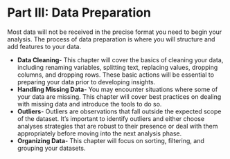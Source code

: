 # Part III: Data Preparation

Most data will not be received in the precise format you need to begin your analysis. The process of data preparation is where you will structure and add features to your data.

- **Data Cleaning**- This chapter will cover the basics of cleaning your data, including renaming variables, splitting text, replacing values, dropping columns, and dropping rows. These basic actions will be essential to preparing your data prior to developing insights.
- **Handling Missing Data**- You may encounter situations where some of your data are missing. This chapter will cover best practices on dealing with missing data and introduce the tools to do so.
- **Outliers**- Outliers are observations that fall outside the expected scope of the dataset. It's important to identify outliers and either choose analyses strategies that are robust to their presence or deal with them appropriately before moving into the next analysis phase.
- **Organizing Data**- This chapter will focus on sorting, filtering, and grouping your datasets.